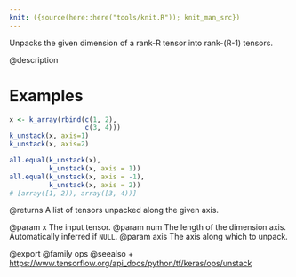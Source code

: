 ```yaml
---
knit: ({source(here::here("tools/knit.R")); knit_man_src})
---
```

Unpacks the given dimension of a rank-R tensor into rank-(R-1) tensors.

@description

# Examples
```r
x <- k_array(rbind(c(1, 2), 
                   c(3, 4)))
k_unstack(x, axis=1)
k_unstack(x, axis=2)
```


```r
all.equal(k_unstack(x), 
          k_unstack(x, axis = 1))
all.equal(k_unstack(x, axis = -1),
          k_unstack(x, axis = 2))
# [array([1, 2)), array([3, 4))]
```

@returns
A list of tensors unpacked along the given axis.

@param x The input tensor.
@param num The length of the dimension axis. Automatically inferred
    if `NULL`.
@param axis The axis along which to unpack.

@export
@family ops
@seealso
+ <https://www.tensorflow.org/api_docs/python/tf/keras/ops/unstack>

